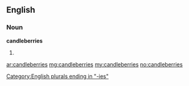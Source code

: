 ==English==

===Noun===
'''candleberries'''

# {{plural of|[[candleberry]]}}

[[Category:English plurals ending in "-ies"]]

[[ar:candleberries]]
[[mg:candleberries]]
[[my:candleberries]]
[[no:candleberries]]